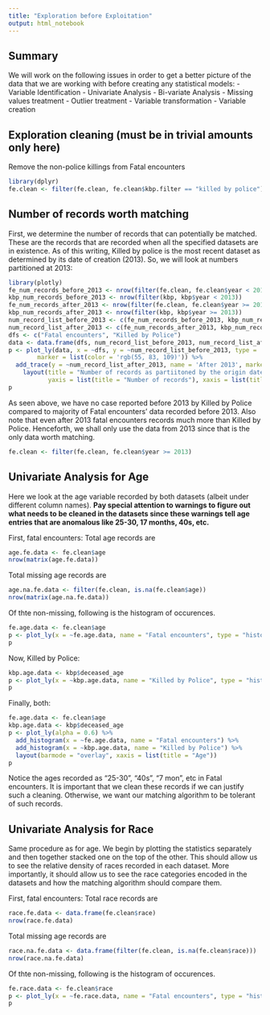 ```yaml
---
title: "Exploration before Exploitation"
output: html_notebook
---
```

## Summary ##
We will work on the following issues in order to get a
better picture of the data that we are working with before
creating any statistical models:
  - Variable Identification
  - Univariate Analysis
  - Bi-variate Analysis
  - Missing values treatment
  - Outlier treatment
  - Variable transformation
  - Variable creation

## Exploration cleaning (must be in trivial amounts only here) ##
Remove the non-police killings from Fatal encounters  
```r
library(dplyr)
fe.clean <- filter(fe.clean, fe.clean$kbp.filter == "killed by police")
```

## Number of records worth matching ##
First, we determine the number of records that can potentially be matched. These are the records that are
recorded when all the specified datasets are in existence. As of this writing, Killed by police is the most
recent dataset as determined by its date of creation (2013). So, we will look at numbers partitioned at 2013:
```r
library(plotly)
fe_num_records_before_2013 <- nrow(filter(fe.clean, fe.clean$year < 2013))
kbp_num_records_before_2013 <- nrow(filter(kbp, kbp$year < 2013))
fe_num_records_after_2013 <- nrow(filter(fe.clean, fe.clean$year >= 2013))
kbp_num_records_after_2013 <- nrow(filter(kbp, kbp$year >= 2013))
num_record_list_before_2013 <- c(fe_num_records_before_2013, kbp_num_records_before_2013)
num_record_list_after_2013 <- c(fe_num_records_after_2013, kbp_num_records_after_2013)
dfs <- c("Fatal encounters", "Killed by Police")
data <- data.frame(dfs, num_record_list_before_2013, num_record_list_after_2013)
p <- plot_ly(data, x = ~dfs, y = ~num_record_list_before_2013, type = 'bar', name = 'Before 2013',
        marker = list(color = 'rgb(55, 83, 109)')) %>%
  add_trace(y = ~num_record_list_after_2013, name = 'After 2013', marker = list(color = 'rgb(26, 118, 255)')) %>%
    layout(title = "Number of records as partiitoned by the origin date of most recently created dataset",
           yaxis = list(title = "Number of records"), xaxis = list(title = "Dataset"), barmode = 'group', bargap = 0.15)
p
```
As seen above, we have no case reported before 2013 by Killed by Police compared to majority of Fatal encounters' data recorded before 2013. Also note that even after 2013 fatal encounters records much more than Killed by Police. Henceforth, we shall only use the data from 2013 since that is the only data worth matching.

```r
fe.clean <- filter(fe.clean, fe.clean$year >= 2013)
```

## Univariate Analysis for Age ##
Here we look at the age variable recorded by both datasets (albeit under different column names). **Pay special attention to warnings to figure out what needs to be cleaned in the datasets since these warnings tell age entries that are anomalous like 25-30, 17 months, 40s, etc.**

First, fatal encounters:
Total age records are
```r
age.fe.data <- fe.clean$age
nrow(matrix(age.fe.data))
```

Total missing age records are
```r
age.na.fe.data <- filter(fe.clean, is.na(fe.clean$age))
nrow(matrix(age.na.fe.data))
```


Of thte non-missing, following is the histogram of occurences.
```r
fe.age.data <- fe.clean$age
p <- plot_ly(x = ~fe.age.data, name = "Fatal encounters", type = "histogram")
p
```

Now, Killed by Police:
```r
kbp.age.data <- kbp$deceased_age
p <- plot_ly(x = ~kbp.age.data, name = "Killed by Police", type = "histogram")
p
```

Finally, both:
```r
fe.age.data <- fe.clean$age
kbp.age.data <- kbp$deceased_age
p <- plot_ly(alpha = 0.6) %>%
  add_histogram(x = ~fe.age.data, name = "Fatal encounters") %>%
  add_histogram(x = ~kbp.age.data, name = "Killed by Police") %>%
  layout(barmode = "overlay", xaxis = list(title = "Age"))
p
```

Notice the ages recorded as "25-30", "40s", "7 mon", etc in Fatal encounters. It is important that we clean these records if we can justify such a cleaning. Otherwise, we want our matching algorithm to be tolerant of such records.

## Univariate Analysis for Race ##
Same procedure as for age. We begin by plotting the statistics separately and then together stacked one on the top of the other.
This should allow us to see the relative density of races recorded in each dataset. More importantly, it should allow us to see the race categories encoded in the datasets and how the matching algorithm should compare them.

First, fatal encounters:
Total race records are
```r
race.fe.data <- data.frame(fe.clean$race)
nrow(race.fe.data)
```

Total missing age records are
```r
race.na.fe.data <- data.frame(filter(fe.clean, is.na(fe.clean$race)))
nrow(race.na.fe.data)
```


Of thte non-missing, following is the histogram of occurences.
```r
fe.race.data <- fe.clean$race
p <- plot_ly(x = ~fe.race.data, name = "Fatal encounters", type = "histogram")
p
```
<!-- TODO: -->
<!-- - general missingness -->
<!-- - missing density by date -->
<!-- - Relationship between variables -->
<!-- - Variable transformation -->

<!-- ----- Handle missing data??? ------ use the previous model ------ predict and analyze ----- Merging???? -->